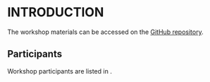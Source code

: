 # INTRODUCTION

The workshop materials can be accessed on the [GitHub repository](https://github.com/pbs-assess/TTTworkshop).

## Participants

Workshop participants are listed in \autoref{tabParticipants}.

\begin{table}
\centering
\caption[Workshop participants]{Participants in the {TESA} workshop on tools for transparent, traceable, and transferable assessments.}
```r
# Import participants and format for latex
participants <- read_csv( file="../tables/Participants.csv", col_names=TRUE,
  col_types=cols() ) %>%
  # arrange( Region, Name ) %>%
  xtable( align=c("l", "l", "l") ) %>%
  print( booktabs=TRUE, floating=FALSE, include.rownames=FALSE,
    sanitize.colnames.function=Bold2, sanitize.text.function=identity )
```
\label{tabParticipants}
\end{table}
